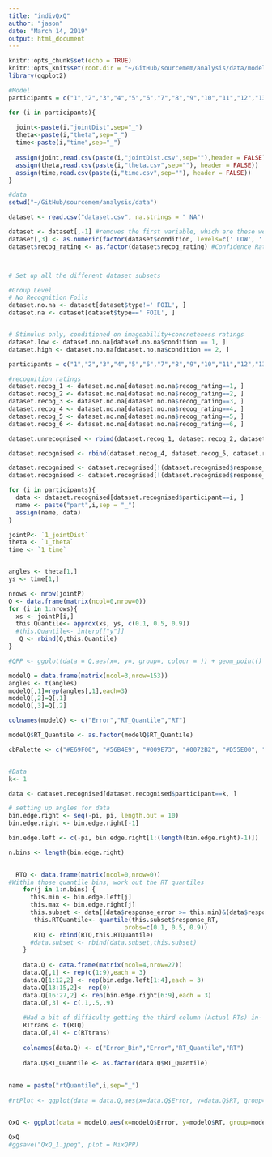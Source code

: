 ```yaml
---
title: "indivQxQ"
author: "jason"
date: "March 14, 2019"
output: html_document
---
```


```r
knitr::opts_chunk$set(echo = TRUE)
knitr::opts_knit$set(root.dir = "~/GitHub/sourcemem/analysis/data/modelPredictionsNoC/Individual")
library(ggplot2)
```

```r
#Model
participants = c("1","2","3","4","5","6","7","8","9","10","11","12","13","15","16","17","18","19","20") 

for (i in participants){
  
  joint<-paste(i,"jointDist",sep="_")
  theta<-paste(i,"theta",sep="_")
  time<-paste(i,"time",sep="_")
  
  assign(joint,read.csv(paste(i,"jointDist.csv",sep=""),header = FALSE))
  assign(theta,read.csv(paste(i,"theta.csv",sep=""), header = FALSE))
  assign(time,read.csv(paste(i,"time.csv",sep=""), header = FALSE))
}


```


```r
#data
setwd("~/GitHub/sourcemem/analysis/data")

dataset <- read.csv("dataset.csv", na.strings = " NA")

dataset <- dataset[,-1] #removes the first variable, which are these weird row labels
dataset[,3] <- as.numeric(factor(dataset$condition, levels=c(' LOW', ' HIGH')))
dataset$recog_rating <- as.factor(dataset$recog_rating) #Confidence Ratings are Discrete



# Set up all the different dataset subsets

#Group Level
# No Recognition Foils 
dataset.no.na <- dataset[dataset$type!=' FOIL', ]
dataset.na <- dataset[dataset$type==' FOIL', ]


# Stimulus only, conditioned on imageability+concreteness ratings
dataset.low <- dataset.no.na[dataset.no.na$condition == 1, ]
dataset.high <- dataset.no.na[dataset.no.na$condition == 2, ]

participants = c("1","2","3","4","5","6","7","8","9","10","11","12","13","15","16","17","18","19","20") 

#recognition ratings
dataset.recog_1 <- dataset.no.na[dataset.no.na$recog_rating==1, ]
dataset.recog_2 <- dataset.no.na[dataset.no.na$recog_rating==2, ]
dataset.recog_3 <- dataset.no.na[dataset.no.na$recog_rating==3, ]
dataset.recog_4 <- dataset.no.na[dataset.no.na$recog_rating==4, ]
dataset.recog_5 <- dataset.no.na[dataset.no.na$recog_rating==5, ]
dataset.recog_6 <- dataset.no.na[dataset.no.na$recog_rating==6, ]

dataset.unrecognised <- rbind(dataset.recog_1, dataset.recog_2, dataset.recog_3)

dataset.recognised <- rbind(dataset.recog_4, dataset.recog_5, dataset.recog_6)

dataset.recognised <- dataset.recognised[!(dataset.recognised$response_RT>10),]
dataset.recognised <- dataset.recognised[!(dataset.recognised$response_RT<.25),]

for (i in participants){
  data <- dataset.recognised[dataset.recognised$participant==i, ]
  name <- paste("part",i,sep = "_")
  assign(name, data)
}

```

```r

jointP<- `1_jointDist`
theta <- `1_theta`
time <- `1_time`


angles <- theta[1,]
ys <- time[1,]

nrows <- nrow(jointP)
Q <- data.frame(matrix(ncol=0,nrow=0))
for (i in 1:nrows){
  xs <- jointP[i,]
  this.Quantile<- approx(xs, ys, c(0.1, 0.5, 0.9))
  #this.Quantile<- interp[["y"]]
   Q <- rbind(Q,this.Quantile)
}

#QPP <- ggplot(data = Q,aes(x=, y=, group=, colour = )) + geom_point() + geom_smooth(se=FALSE) + labs(title ="Response Time Quantiles by Error", x = "Response Error (degrees)", y = "Response Time (s)") + scale_colour_manual(values=cbPalette)

modelQ = data.frame(matrix(ncol=3,nrow=153))
angles <- t(angles)
modelQ[,1]=rep(angles[,1],each=3)
modelQ[,2]=Q[,1]
modelQ[,3]=Q[,2]

colnames(modelQ) <- c("Error","RT_Quantile","RT")

modelQ$RT_Quantile <- as.factor(modelQ$RT_Quantile)

cbPalette <- c("#E69F00", "#56B4E9", "#009E73", "#0072B2", "#D55E00", "#CC79A7")


#Data
k<- 1

data <- dataset.recognised[dataset.recognised$participant==k, ]

# setting up angles for data
bin.edge.right <- seq(-pi, pi, length.out = 10)
bin.edge.right <- bin.edge.right[-1]

bin.edge.left <- c(-pi, bin.edge.right[1:(length(bin.edge.right)-1)])

n.bins <- length(bin.edge.right)

  
  RTQ <- data.frame(matrix(ncol=0,nrow=0))
#Within those quantile bins, work out the RT quantiles
    for(j in 1:n.bins) {
      this.min <- bin.edge.left[j]
      this.max <- bin.edge.right[j]
      this.subset <- data[(data$response_error >= this.min)&(data$response_error < this.max), ]
       this.RTQuantile<- quantile(this.subset$response_RT, 
                                probs=c(0.1, 0.5, 0.9))
       RTQ <- rbind(RTQ,this.RTQuantile)
      #data.subset <- rbind(data.subset,this.subset)
    }
    
    data.Q <- data.frame(matrix(ncol=4,nrow=27))
    data.Q[,1] <- rep(c(1:9),each = 3)
    data.Q[1:12,2] <- rep(bin.edge.left[1:4],each = 3)
    data.Q[13:15,2]<- rep(0)
    data.Q[16:27,2] <- rep(bin.edge.right[6:9],each = 3)
    data.Q[,3] <- c(.1,.5,.9)
    
    #Had a bit of difficulty getting the third column (Actual RTs) in- this is my shoddy workaround
    RTtrans <- t(RTQ)
    data.Q[,4] <- c(RTtrans)
    
    colnames(data.Q) <- c("Error_Bin","Error","RT_Quantile","RT")
    
    data.Q$RT_Quantile <- as.factor(data.Q$RT_Quantile)
    
 
name = paste("rtQuantile",i,sep="_")
       
#rtPlot <- ggplot(data = data.Q,aes(x=data.Q$Error, y=data.Q$RT, group=data.Q$RT_Quantile, colour = RT_Quantile)) + geom_point() + geom_smooth(se=FALSE) + labs(title =paste("QxQ, Participant No. ",j,sep = " "), x = "Response Error (degrees)", y = "Response Time (s)") + scale_colour_manual(values=cbPalette) 


QxQ <- ggplot(data = modelQ,aes(x=modelQ$Error, y=modelQ$RT, group=modelQ$RT_Quantile, colour = RT_Quantile)) + geom_line() + labs(title =paste("QxQ, Participant No. ",k,sep = " "), x = "Response Error (degrees)", y = "Response Time (s)") + geom_point(data = data.Q, aes(x=data.Q$Error, y=data.Q$RT, group=data.Q$RT_Quantile, colour = RT_Quantile)) + geom_smooth(se=FALSE)

QxQ
#ggsave("QxQ_1.jpeg", plot = MixQPP)
```
